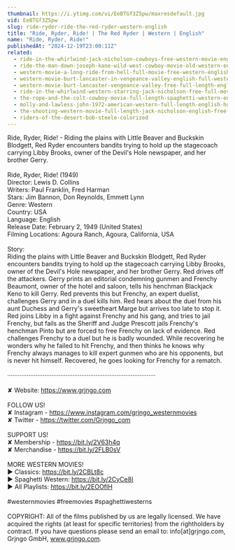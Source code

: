 ```yaml
---
thumbnail: https://i.ytimg.com/vi/EeBTGf3Z5pw/maxresdefault.jpg
vid: EeBTGf3Z5pw
slug: ride-ryder-ride-the-red-ryder-western-english
title: "Ride, Ryder, Ride! | The Red Ryder | Western | English"
name: "Ride, Ryder, Ride!"
publishedAt: "2024-12-19T23:00:11Z"
related:
  - ride-in-the-whirlwind-jack-nicholson-cowboys-free-western-movie-english
  - ride-the-man-down-joseph-kane-wild-west-cowboy-movie-old-western-english
  - western-movie-a-long-ride-from-hell-full-movie-free-western-english
  - western-movie-burt-lancaster-in-vengeance-valley-english-full-western-movie-free-classic-film
  - western-movie-burt-lancaster-vengeance-valley-free-full-length-english-classic-cowboy-film
  - ride-in-the-whirlwind-western-starring-jack-nicholson-free-full-movie-english-youtube-movies
  - the-rope-and-the-colt-cowboy-movie-full-length-spaghetti-western-english-free-full-westerns
  - molly-and-lawless-john-1972-american-western-full-length-english-hd-free-full-moves
  - the-shooting-western-movie-full-length-jack-nicholson-english-free-full-westerns
  - riders-of-the-desert-bob-steele-colorized
---
```


Ride, Ryder, Ride! - Riding the plains with Little Beaver and Buckskin Blodgett, Red Ryder encounters bandits trying to hold up the stagecoach carrying Libby Brooks, owner of the Devil's Hole newspaper, and her brother Gerry.<br />
<br />
Ride, Ryder, Ride! (1949)<br />
Director: Lewis D. Collins<br />
Writers: Paul Franklin, Fred Harman<br />
Stars: Jim Bannon, Don Reynolds, Emmett Lynn<br />
Genre: Western<br />
Country: USA<br />
Language: English<br />
Release Date: February 2, 1949 (United States)<br />
Filming Locations: Agoura Ranch, Agoura, California, USA<br />
<br />
Story:<br />
Riding the plains with Little Beaver and Buckskin Blodgett, Red Ryder encounters bandits trying to hold up the stagecoach carrying Libby Brooks, owner of the Devil's Hole newspaper, and her brother Gerry. Red drives off the attackers. Gerry prints an editorial condemning gunmen and Frenchy Beaumont, owner of the hotel and saloon, tells his henchman Blackjack Keno to kill Gerry. Red prevents this but Frenchy, an expert duelist, challenges Gerry and in a duel kills him. Red hears about the duel from his aunt Duchess and Gerry's sweetheart Marge but arrives too late to stop it. Red joins Libby in a fight against Frenchy and his gang, and tries to jail Frenchy, but fails as the Sheriff and Judge Prescott jails Frenchy's henchman Pinto but are forced to free Frenchy on lack of evidence. Red challenges Frenchy to a duel but he is badly wounded. While recovering he wonders why he failed to hit Frenchy, and then thinks he knows why Frenchy always manages to kill expert gunmen who are his opponents, but is never hit himself. Recovered, he goes looking for Frenchy for a rematch.<br />
<br />
····················································································<br />
<br />
✘ Website: https://www.grjngo.com<br />
<br />
FOLLOW US!<br />
✘ Instagram - https://www.instagram.com/grjngo_westernmovies<br />
✘ Twitter - https://twitter.com/Grjngo_com<br />
<br />
SUPPORT US!<br />
✘ Membership - https://bit.ly/2V63h4q<br />
✘ Merchandise - https://bit.ly/2FLB0sV<br />
<br />
MORE WESTERN MOVIES! <br />
► Classics: https://bit.ly/2CBLt8c <br />
► Spaghetti Western: https://bit.ly/2CyCe8I <br />
► All Playlists: https://bit.ly/2EOOfIH <br />
<br />
#westernmovies #freemovies #spaghettiwesterns<br />
<br />
COPYRIGHT: All of the films published by us are legally licensed. We have acquired the rights (at least for specific territories) from the rightholders by contract. If you have questions please send an email to: info[at]grjngo.com, Grjngo GmbH, www.grjngo.com.